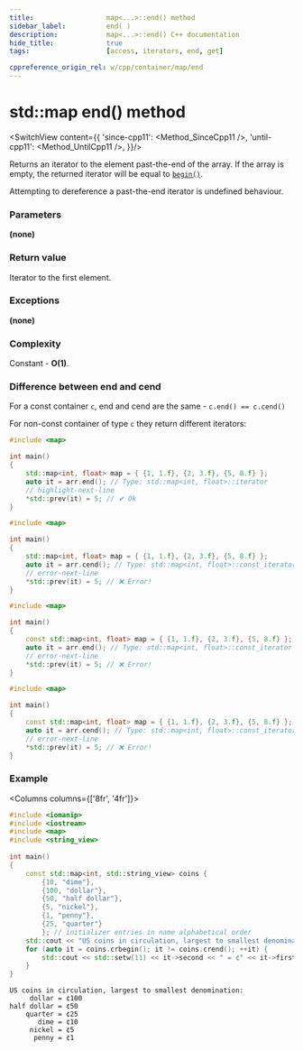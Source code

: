 ```yaml
---
title:					map<...>::end() method
sidebar_label:			end( )
description:			map<...>::end() C++ documentation
hide_title:				true
tags:					[access, iterators, end, get]

cppreference_origin_rel: w/cpp/container/map/end
---
```



<!-- Terms -->

<!----------------- Codes ---------------------->

<!-- end -->


# std::map end() method

<SwitchView content={{
		'since-cpp11': <Method_SinceCpp11 />,
		'until-cpp11': <Method_UntilCpp11 />,
	}}/>

Returns an <Tooltip title={Term_ContAlias_Iterator}>iterator</Tooltip> to the element past-the-end of the array.
If the array is empty, the returned iterator will be equal to [`begin()`](/docs/std/containers/maps/map/begin).

Attempting to dereference a past-the-end iterator is <Tooltip title={Term_UndefinedBehaviour}>undefined behaviour</Tooltip>.

### Parameters

**(none)**

### Return value

Iterator to the first element.

### Exceptions

**(none)**

### Complexity

Constant - **O(1)**.

### Difference between end and cend

For a const container `c`, end and cend are the same - `c.end() == c.cend()`

For non-const container of type `c` they return different iterators:

<Tabs>
<TabItem value="non-const-container" label="Non const container" default>

<Tabs>
<TabItem value="end" label="end" default>

```cpp
#include <map>

int main()
{
    std::map<int, float> map = { {1, 1.f}, {2, 3.f}, {5, 8.f} };
    auto it = arr.end(); // Type: std::map<int, float>::iterator
    // highlight-next-line
    *std::prev(it) = 5; // ✔ Ok
}
```

</TabItem>
<TabItem value="cend" label="cend" default>

```cpp
#include <map>

int main()
{
    std::map<int, float> map = { {1, 1.f}, {2, 3.f}, {5, 8.f} };
    auto it = arr.cend(); // Type: std::map<int, float>::const_iterator
    // error-next-line
    *std::prev(it) = 5; // ❌ Error! 
}
```

</TabItem>
</Tabs>

</TabItem>
<TabItem value="const-container" label="Const container">

<Tabs>
<TabItem value="end" label="end" default>

```cpp
#include <map>

int main()
{
    const std::map<int, float> map = { {1, 1.f}, {2, 3.f}, {5, 8.f} };
    auto it = arr.end(); // Type: std::map<int, float>::const_iterator
    // error-next-line
    *std::prev(it) = 5; // ❌ Error! 
}
```

</TabItem>
<TabItem value="cend" label="cend" default>

```cpp
#include <map>

int main()
{
    const std::map<int, float> map = { {1, 1.f}, {2, 3.f}, {5, 8.f} };
    auto it = arr.cend(); // Type: std::map<int, float>::const_iterator
    // error-next-line
    *std::prev(it) = 5; // ❌ Error! 
}
```

</TabItem>
</Tabs>

</TabItem>
</Tabs>

### Example

<Columns columns={['8fr', '4fr']}>
<div>

```cpp title='Main.cpp' showLineNumbers
#include <iomanip>
#include <iostream>
#include <map>
#include <string_view>
 
int main() 
{
    const std::map<int, std::string_view> coins {
        {10, "dime"},
        {100, "dollar"},
        {50, "half dollar"},
        {5, "nickel"},
        {1, "penny"},
        {25, "quarter"}
        }; // initializer entries in name alphabetical order
    std::cout << "US coins in circulation, largest to smallest denomination:\n";
    for (auto it = coins.crbegin(); it != coins.crend(); ++it) {
        std::cout << std::setw(11) << it->second << " = ¢" << it->first << '\n';
    }
}
```

</div>
<div>

```plaintext title="Output"
US coins in circulation, largest to smallest denomination:
     dollar = ¢100
half dollar = ¢50
    quarter = ¢25
       dime = ¢10
     nickel = ¢5
      penny = ¢1
```

</div>
</Columns>
